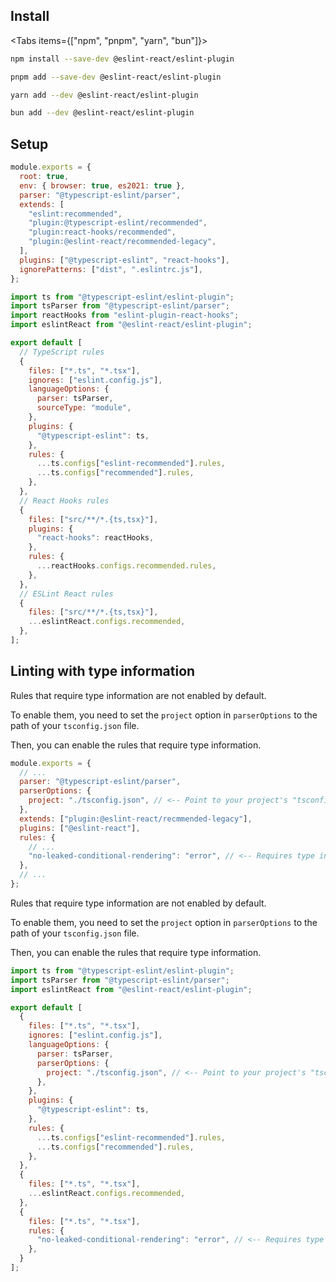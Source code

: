

## Install

<Tabs items={["npm", "pnpm", "yarn", "bun"]}>

<Tab>

```bash filename="Terminal"
npm install --save-dev @eslint-react/eslint-plugin
```

</Tab>

<Tab>

```bash filename="Terminal"
pnpm add --save-dev @eslint-react/eslint-plugin
```

</Tab>

<Tab>

```bash filename="Terminal"
yarn add --dev @eslint-react/eslint-plugin
```

</Tab>

<Tab>

```bash filename="Terminal"
bun add --dev @eslint-react/eslint-plugin
```

</Tab>

</Tabs>

## Setup

<ESLintConfig>

<Config>

```js filename=".eslintrc.js"
module.exports = {
  root: true,
  env: { browser: true, es2021: true },
  parser: "@typescript-eslint/parser",
  extends: [
    "eslint:recommended",
    "plugin:@typescript-eslint/recommended",
    "plugin:react-hooks/recommended",
    "plugin:@eslint-react/recommended-legacy",
  ],
  plugins: ["@typescript-eslint", "react-hooks"],
  ignorePatterns: ["dist", ".eslintrc.js"],
};
```

</Config>

<Config>

```js filename="eslint.config.js"
import ts from "@typescript-eslint/eslint-plugin";
import tsParser from "@typescript-eslint/parser";
import reactHooks from "eslint-plugin-react-hooks";
import eslintReact from "@eslint-react/eslint-plugin";

export default [
  // TypeScript rules
  {
    files: ["*.ts", "*.tsx"],
    ignores: ["eslint.config.js"],
    languageOptions: {
      parser: tsParser,
      sourceType: "module",
    },
    plugins: {
      "@typescript-eslint": ts,
    },
    rules: {
      ...ts.configs["eslint-recommended"].rules,
      ...ts.configs["recommended"].rules,
    },
  },
  // React Hooks rules
  {
    files: ["src/**/*.{ts,tsx}"],
    plugins: {
      "react-hooks": reactHooks,
    },
    rules: {
      ...reactHooks.configs.recommended.rules,
    },
  },
  // ESLint React rules
  {
    files: ["src/**/*.{ts,tsx}"],
    ...eslintReact.configs.recommended,
  },
];
```

</Config>

</ESLintConfig>

## Linting with type information

<ESLintConfig>

<Config>

<Info>
Rules that require type information are not enabled by default.

To enable them, you need to set the `project` option in `parserOptions` to the path of your `tsconfig.json` file.

Then, you can enable the rules that require type information.

</Info>

```js filename=".eslintrc.js"
module.exports = {
  // ...
  parser: "@typescript-eslint/parser",
  parserOptions: {
    project: "./tsconfig.json", // <-- Point to your project's "tsconfig.json" or create a new one.
  },
  extends: ["plugin:@eslint-react/recmmended-legacy"],
  plugins: ["@eslint-react"],
  rules: {
    // ...
    "no-leaked-conditional-rendering": "error", // <-- Requires type information
  },
  // ...
};
```

</Config>

<Config>

<Info>
Rules that require type information are not enabled by default.

To enable them, you need to set the `project` option in `parserOptions` to the path of your `tsconfig.json` file.

Then, you can enable the rules that require type information.

</Info>

```js filename="eslint.config.js"
import ts from "@typescript-eslint/eslint-plugin";
import tsParser from "@typescript-eslint/parser";
import eslintReact from "@eslint-react/eslint-plugin";

export default [
  {
    files: ["*.ts", "*.tsx"],
    ignores: ["eslint.config.js"],
    languageOptions: {
      parser: tsParser,
      parserOptions: {
        project: "./tsconfig.json", // <-- Point to your project's "tsconfig.json" or create a new one.
      },
    },
    plugins: {
      "@typescript-eslint": ts,
    },
    rules: {
      ...ts.configs["eslint-recommended"].rules,
      ...ts.configs["recommended"].rules,
    },
  },
  {
    files: ["*.ts", "*.tsx"],
    ...eslintReact.configs.recommended,
  },
  {
    files: ["*.ts", "*.tsx"],
    rules: {
      "no-leaked-conditional-rendering": "error", // <-- Requires type information
    },
  }
];
```

</Config>

</ESLintConfig>

